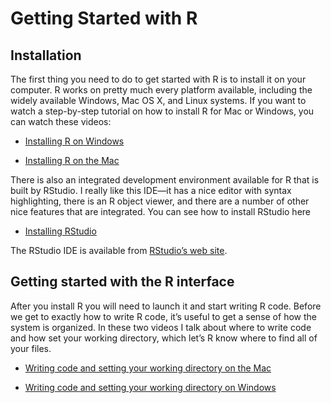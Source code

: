 # Getting Started with R

## Installation

The first thing you need to do to get started with R is to install it
on your computer. R works on pretty much every platform available,
including the widely available Windows, Mac OS X, and Linux
systems. If you want to watch a step-by-step tutorial on how to install
R for Mac or Windows, you can watch these videos:

- [Installing R on Windows](http://youtu.be/Ohnk9hcxf9M)

- [Installing R on the Mac](https://youtu.be/uxuuWXU-7UQ)

There is also an integrated development environment available for R
that is built by RStudio. I really like this IDE---it has a nice
editor with syntax highlighting, there is an R object viewer, and
there are a number of other nice features that are integrated. You can
see how to install RStudio here

- [Installing RStudio](https://youtu.be/bM7Sfz-LADM)

The RStudio IDE is available from [RStudio's web
site](http://rstudio.com).

## Getting started with the R interface

After you install R you will need to launch it and start writing R
code. Before we get to exactly how to write R code, it's useful to get
a sense of how the system is organized. In these two videos I talk
about where to write code and how set your working directory, which
let's R know where to find all of your files.

- [Writing code and setting your working directory on the Mac](https://youtu.be/8xT3hmJQskU)

- [Writing code and setting your working directory on Windows](https://youtu.be/XBcvH1BpIBo)

